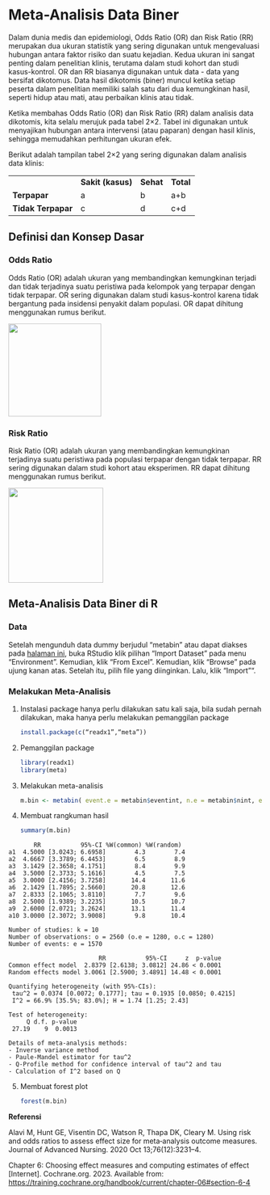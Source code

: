 # Meta-Analisis Data Biner

Dalam dunia medis dan epidemiologi, Odds Ratio (OR) dan Risk Ratio (RR) merupakan dua ukuran statistik yang sering digunakan untuk mengevaluasi hubungan antara faktor risiko dan suatu kejadian. Kedua ukuran ini sangat penting dalam penelitian klinis, terutama dalam studi kohort dan studi kasus-kontrol. OR dan RR biasanya digunakan untuk data - data yang bersifat dikotomus. Data hasil dikotomis (biner) muncul ketika setiap peserta dalam penelitian memiliki salah satu dari dua kemungkinan hasil, seperti hidup atau mati, atau perbaikan klinis atau tidak.

Ketika membahas Odds Ratio (OR) dan Risk Ratio (RR) dalam analisis data dikotomis, kita selalu merujuk pada tabel 2×2. Tabel ini digunakan untuk menyajikan hubungan antara intervensi (atau paparan) dengan hasil klinis, sehingga memudahkan perhitungan ukuran efek.

Berikut adalah tampilan tabel 2×2 yang sering digunakan dalam analisis data klinis:

|                    |                   |           |           |
|--------------------|-------------------|-----------|-----------|
|                    | **Sakit (kasus)** | **Sehat** | **Total** |
| **Terpapar**       | a                 | b         | a+b       |
| **Tidak Terpapar** | c                 | d         | c+d       |

## Definisi dan Konsep Dasar

### Odds Ratio

Odds Ratio (OR) adalah ukuran yang membandingkan kemungkinan terjadi dan tidak terjadinya suatu peristiwa pada kelompok yang terpapar dengan tidak terpapar. OR sering digunakan dalam studi kasus-kontrol karena tidak bergantung pada insidensi penyakit dalam populasi. OR dapat dihitung menggunakan rumus berikut.

![](images/Screenshot%202025-06-11%20180023.png){width="184"}

### Risk Ratio

Risk Ratio (OR) adalah ukuran yang membandingkan kemungkinan terjadinya suatu peristiwa pada populasi terpapar dengan tidak terpapar. RR sering digunakan dalam studi kohort atau eksperimen. RR dapat dihitung menggunakan rumus berikut.

![](images/Screenshot%202025-06-11%20180444.png){width="188"}

## Meta-Analisis Data Biner di R

### Data

Setelah mengunduh data dummy berjudul “metabin” atau dapat diakses pada [halaman ini](https://docs.google.com/spreadsheets/d/1rMy3upWNEntpVm_6xFa_SGMVoCnbFMah8jRQ1L45Fko/edit?gid=0#gid=0), buka RStudio klik pilihan “Import Dataset” pada menu “Environment”. Kemudian, klik “From Excel”. Kemudian, klik “Browse” pada ujung kanan atas. Setelah itu, pilih file yang diinginkan. Lalu, klik “Import”".

### Melakukan Meta-Analisis

1.  Instalasi package hanya perlu dilakukan satu kali saja, bila sudah pernah dilakukan, maka hanya perlu melakukan pemanggilan package

    ``` r
    install.package(c(“readx1”,“meta”))
    ```

2.  Pemanggilan package

    ``` r
    library(readx1) 
    library(meta)
    ```

3.  Melakukan meta-analisis

    ``` r
    m.bin <- metabin( event.e = metabin$eventint, n.e = metabin$nint, event.c = metabin$eventcont, n.c = metabin$ncont, studlab = metabin$author, year = metabin$year, data = metabin, sm = "RR", method = "Inverse", common = TRUE, method.tau = "PM")
    ```

4.  Membuat rangkuman hasil

    ``` r
    summary(m.bin)
    ```

```         
       RR           95%-CI %W(common) %W(random)
a1  4.5000 [3.0243; 6.6958]        4.3        7.4
a2  4.6667 [3.3789; 6.4453]        6.5        8.9
a3  3.1429 [2.3658; 4.1751]        8.4        9.9
a4  3.5000 [2.3733; 5.1616]        4.5        7.5
a5  3.0000 [2.4156; 3.7258]       14.4       11.6
a6  2.1429 [1.7895; 2.5660]       20.8       12.6
a7  2.8333 [2.1065; 3.8110]        7.7        9.6
a8  2.5000 [1.9389; 3.2235]       10.5       10.7
a9  2.6000 [2.0721; 3.2624]       13.1       11.4
a10 3.0000 [2.3072; 3.9008]        9.8       10.4

Number of studies: k = 10
Number of observations: o = 2560 (o.e = 1280, o.c = 1280)
Number of events: e = 1570

                         RR           95%-CI     z  p-value
Common effect model  2.8379 [2.6138; 3.0812] 24.86 < 0.0001
Random effects model 3.0061 [2.5900; 3.4891] 14.48 < 0.0001

Quantifying heterogeneity (with 95%-CIs):
 tau^2 = 0.0374 [0.0072; 0.1777]; tau = 0.1935 [0.0850; 0.4215]
 I^2 = 66.9% [35.5%; 83.0%]; H = 1.74 [1.25; 2.43]

Test of heterogeneity:
     Q d.f. p-value
 27.19    9  0.0013

Details of meta-analysis methods:
- Inverse variance method
- Paule-Mandel estimator for tau^2
- Q-Profile method for confidence interval of tau^2 and tau
- Calculation of I^2 based on Q
```

5.  Membuat forest plot

    ``` R
    forest(m.bin)
    ```

**Referensi**

Alavi M, Hunt GE, Visentin DC, Watson R, Thapa DK, Cleary M. Using risk and odds ratios to assess effect size for meta‐analysis outcome measures. Journal of Advanced Nursing. 2020 Oct 13;76(12):3231–4.

Chapter 6: Choosing effect measures and computing estimates of effect [Internet]. Cochrane.org. 2023. Available from: <https://training.cochrane.org/handbook/current/chapter-06#section-6-4>
